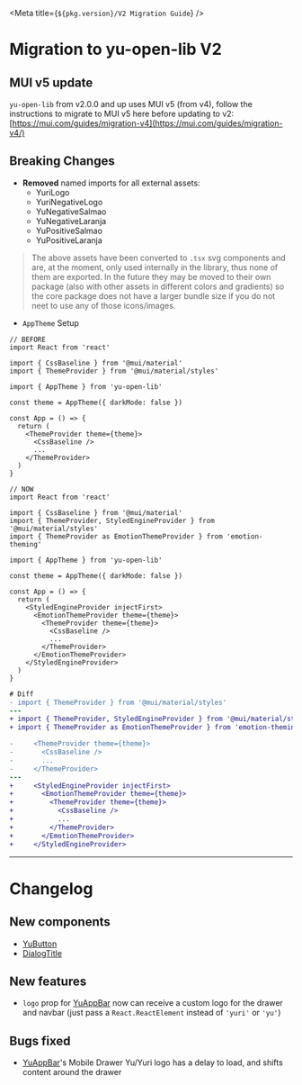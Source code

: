 

<Meta title={`${pkg.version}/V2 Migration Guide`} />

# Migration to yu-open-lib V2

## MUI v5 update

`yu-open-lib` from v2.0.0 and up uses MUI v5 (from v4), follow the instructions to migrate to MUI v5 here before updating to v2: [https://mui.com/guides/migration-v4](https://mui.com/guides/migration-v4/)

## Breaking Changes

- **Removed** named imports for all external assets:
  - YuriLogo
  - YuriNegativeLogo
  - YuNegativeSalmao
  - YuNegativeLaranja
  - YuPositiveSalmao
  - YuPositiveLaranja

> The above assets have been converted to `.tsx` svg components and are, at the moment, only used internally in the library, thus none of them are exported. In the future they may be moved to their own package (also with other assets in different colors and gradients) so the core package does not have a larger bundle size if you do not neet to use any of those icons/images.

- `AppTheme` Setup

```tsx
// BEFORE
import React from 'react'

import { CssBaseline } from '@mui/material'
import { ThemeProvider } from '@mui/material/styles'

import { AppTheme } from 'yu-open-lib'

const theme = AppTheme({ darkMode: false })

const App = () => {
  return (
    <ThemeProvider theme={theme}>
      <CssBaseline />
      ...
    </ThemeProvider>
  )
}
```

```tsx
// NOW
import React from 'react'

import { CssBaseline } from '@mui/material'
import { ThemeProvider, StyledEngineProvider } from '@mui/material/styles'
import { ThemeProvider as EmotionThemeProvider } from 'emotion-theming'

import { AppTheme } from 'yu-open-lib'

const theme = AppTheme({ darkMode: false })

const App = () => {
  return (
    <StyledEngineProvider injectFirst>
      <EmotionThemeProvider theme={theme}>
        <ThemeProvider theme={theme}>
          <CssBaseline />
          ...
        </ThemeProvider>
      </EmotionThemeProvider>
    </StyledEngineProvider>
  )
}
```

```diff
# Diff
- import { ThemeProvider } from '@mui/material/styles'
---
+ import { ThemeProvider, StyledEngineProvider } from '@mui/material/styles'
+ import { ThemeProvider as EmotionThemeProvider } from 'emotion-theming'

-     <ThemeProvider theme={theme}>
-       <CssBaseline />
-       ...
-     </ThemeProvider>
---
+     <StyledEngineProvider injectFirst>
+       <EmotionThemeProvider theme={theme}>
+         <ThemeProvider theme={theme}>
+           <CssBaseline />
+           ...
+         </ThemeProvider>
+       </EmotionThemeProvider>
+     </StyledEngineProvider>
```

---

# Changelog

## New components

- [YuButton](/?path=/story/yu-button--base)
- [DialogTitle](/?path=/story/components-dialogtitle--example)

## New features

- `logo` prop for [YuAppBar](/?path=/story/yu-yuappbar--custom-logo) now can receive a custom logo for the drawer and navbar (just pass a `React.ReactElement` instead of `'yuri'` or `'yu'`)

## Bugs fixed

- [YuAppBar](/?path=/story/yu-yuappbar--logged-in)'s Mobile Drawer Yu/Yuri logo has a delay to load, and shifts content around the drawer
